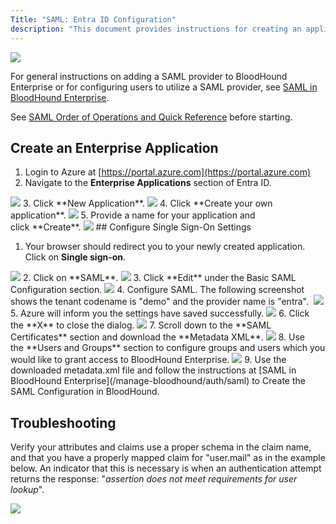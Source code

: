 ---
Title: "SAML: Entra ID Configuration"
description: "This document provides instructions for creating an application within Entra ID for compatibility with BloodHound Enterprise."
---

<img noZoom src="/assets/enterprise-AND-community-edition-pill-tag.svg"/>

For general instructions on adding a SAML provider to BloodHound Enterprise or for configuring users to utilize a SAML provider, see [SAML in BloodHound Enterprise](/manage-bloodhound/auth/saml).

See [SAML Order of Operations and Quick Reference](/manage-bloodhound/auth/saml) before starting.

## Create an Enterprise Application

1.  Login to Azure at [https://portal.azure.com](https://portal.azure.com)
2.  Navigate to the **Enterprise Applications** section of Entra ID.
<Frame>
  <img src="/assets/image-2-44.png"/>
</Frame>
3.  Click **New Application**.
<Frame>
  <img src="/assets/image-2-46.png"/>
</Frame>
4.  Click **Create your own application**.
<Frame>
  <img src="/assets/image-2-47.png"/>
</Frame>
5.  Provide a name for your application and click **Create**.
<Frame>
  <img src="/assets/image-2-48.png"/>
</Frame>
## Configure Single Sign-On Settings

1.  Your browser should redirect you to your newly created application. Click on **Single sign-on**.
<Frame>
  <img src="/assets/image-2-49.png"/>
</Frame>
2.  Click on **SAML**.
<Frame>
  <img src="/assets/image-2-50.png"/>
</Frame>
3.  Click **Edit** under the Basic SAML Configuration section.
<Frame>
  <img src="/assets/image-2-51.png"/>
</Frame>
4.  Configure SAML. The following screenshot shows the tenant codename is "demo" and the provider name is "entra". 
<Frame>
  <img src="/assets/image-2-52.png"/>
</Frame>
5.  Azure will inform you the settings have saved successfully.
<Frame>
  <img src="/assets/image-2-53.png"/>
</Frame>
6.  Click the **X** to close the dialog.
<Frame>
  <img src="/assets/image-2-54.png"/>
</Frame>
7.  Scroll down to the **SAML Certificates** section and download the **Metadata XML**.
<Frame>
  <img src="/assets/image-2-55.png"/>
</Frame>
8.  Use the **Users and Groups** section to configure groups and users which you would like to grant access to BloodHound Enterprise.
<Frame>
  <img src="/assets/image-2-56.png"/>
</Frame>
9.  Use the downloaded metadata.xml file and follow the instructions at [SAML in BloodHound Enterprise](/manage-bloodhound/auth/saml) to Create the SAML Configuration in BloodHound.

## Troubleshooting

Verify your attributes and claims use a proper schema in the claim name, and that you have a properly mapped claim for "user.mail" as in the example below. An indicator that this is necessary is when an authentication attempt returns the response: "_assertion does not meet requirements for user lookup_".

<Frame>
  <img src="/assets/image-2-57.png"/>
</Frame>
